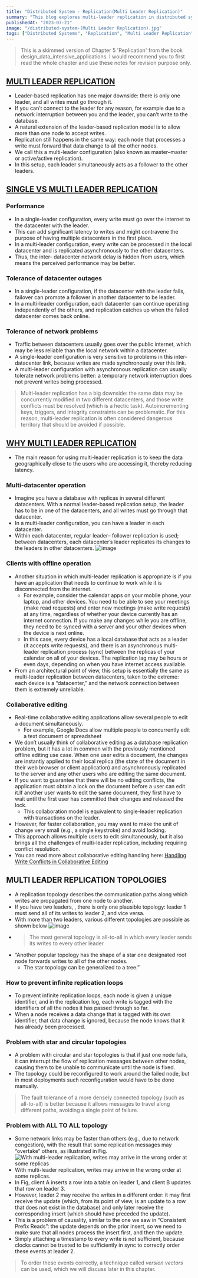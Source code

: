 ```yaml
---
title: "Distributed System - Replication(Multi Leader Replication)"
summary: "This blog explores multi-leader replication in distributed systems, highlighting its advantages and challenges. Approach with caution."
publishedAt: "2023-07-21"
image: "/distributed-system-(Multi Leader Replication).jpg"
tags: ["Distributed Systems", "Replication", "Multi Leader Replication"]
---
```


> This is a skimmed version of Chapter 5 'Replication' from the book design_data_intensive_applications. I would recommend you to first read the whole chapter and use these notes for revision purpose only.

## <u>MULTI LEADER REPLICATION</u>

- Leader-based replication has one major downside: there is only one leader, and all writes must go through it.
- If you can’t connect to the leader for any reason, for example due to a network interruption between you and the leader, you can’t write to the database.
- A natural extension of the leader-based replication model is to allow more than one node to accept writes.
- Replication still happens in the same way: each node that processes a write must forward that data change to all the other nodes.
- We call this a multi-leader configuration (also known as master–master or active/active replication).
- In this setup, each leader simultaneously acts as a follower to the other leaders.

## <u>SINGLE VS MULTI LEADER REPLICATION</u>

### Performance

- In a single-leader configuration, every write must go over the internet to the datacenter with the leader.
- This can add significant latency to writes and might contravene the purpose of having multiple datacenters in the first place.
- In a multi-leader configuration, every write can be processed in the local datacenter and is replicated asynchronously to the other datacenters.
- Thus, the inter- datacenter network delay is hidden from users, which means the perceived performance may be better.

### Tolerance of datacenter outages

- In a single-leader configuration, if the datacenter with the leader fails, failover can promote a follower in another datacenter to be leader.
- In a multi-leader configuration, each datacenter can continue operating independently of the others, and replication catches up when the failed datacenter comes back online.

### Tolerance of network problems

- Traffic between datacenters usually goes over the public internet, which may be less reliable than the local network within a datacenter.
- A single-leader configuration is very sensitive to problems in this inter-datacenter link, because writes are made synchronously over this link.
- A multi-leader configuration with asynchronous replication can usually tolerate network problems better: a temporary network interruption does not prevent writes being processed.

> Multi-leader replication has a big downside: the same data may be concurrently modified in two different datacenters, and those write conflicts must be resolved (which is a hectic task).
> Autoincrementing keys, triggers, and integrity constraints can be problematic. For this reason, multi-leader replication is often considered dangerous territory that should be avoided if possible.

## <u>WHY MULTI LEADER REPLICATION</u>

- The main reason for using multi-leader replication is to keep the data geographically close to the users who are accessing it, thereby reducing latency.

### Multi-datacenter operation

- Imagine you have a database with replicas in several different datacenters. With a normal leader-based replication setup, the leader has to be in one of the datacenters, and all writes must go through that datacenter.
- In a multi-leader configuration, you can have a leader in each datacenter.
- Within each datacenter, regular leader– follower replication is used; between datacenters, each datacenter’s leader replicates its changes to the leaders in other datacenters.
![image](https://github.com/Harry-kp/Cp/assets/55315065/0b729ea6-5cea-403e-a48f-e69eac9fd67a)

### Clients with offline operation

- Another situation in which multi-leader replication is appropriate is if you have an application that needs to continue to work while it is disconnected from the internet.
  - For example, consider the calendar apps on your mobile phone, your laptop, and other devices. You need to be able to see your meetings (make read requests) and enter new meetings (make write requests) at any time, regardless of whether your device currently has an internet connection. If you make any changes while you are offline, they need to be synced with a server and your other devices when the device is next online.
  - In this case, every device has a local database that acts as a leader (it accepts write requests), and there is an asynchronous multi-leader replication process (sync) between the replicas of your calendar on all of your devices. The replication lag may be hours or even days, depending on when you have internet access available.
- From an architectural point of view, this setup is essentially the same as multi-leader replication between datacenters, taken to the extreme: each device is a “datacenter,” and the network connection between them is extremely unreliable.

### Collaborative editing

- Real-time collaborative editing applications allow several people to edit a document simultaneously.
  - For example, Google Docs allow multiple people to concurrently edit a text document or spreadsheet
- We don’t usually think of collaborative editing as a database replication problem, but it has a lot in common with the previously mentioned offline editing use case. When one user edits a document, the changes are instantly applied to their local replica (the state of the document in their web browser or client application) and asynchronously replicated to the server and any other users who are editing the same document.
- If you want to guarantee that there will be no editing conflicts, the application must obtain a lock on the document before a user can edit it.If another user wants to edit the same document, they first have to wait until the first user has committed their changes and released the lock.
  - This collaboration model is equivalent to single-leader replication with transactions on the leader.
- However, for faster collaboration, you may want to make the unit of change very small (e.g., a single keystroke) and avoid locking.
- This approach allows multiple users to edit simultaneously, but it also brings all the challenges of multi-leader replication, including requiring conflict resolution.
- You can read more about collaborative editing handling here: [Handling Write Conflicts in Collaborative Editing](../handling-write-conflicts-in-multi-leader-replication)

## MULTI LEADER REPLICATION TOPOLOGIES

- A replication topology describes the communication paths along which writes are propagated from
one node to another.
- If you have two leaders, , there is only one plausible topology: leader 1 must send all of its writes to leader 2, and vice versa.
- With more than two leaders, various different topologies are possible as shown below
![image](https://github.com/Harry-kp/Assets/assets/55315065/400c8bf5-a33f-41f2-ab17-2297425ae7ae)
- > The most general topology is all-to-all in which every leader sends its writes to every other leader
- “Another popular topology has the shape of a star one designated root node forwards writes to all of the other nodes.
  - The star topology can be generalized to a tree.”

### How to prevent infinite replication loops

- To prevent infinite replication loops, each node is given a unique identifier, and in the replication log, each write is tagged with the identifiers of all the nodes it has passed through so far.
- When a node receives a data change that is tagged with its own identifier, that data change is
ignored, because the node knows that it has already been processed.

### Problem with star and circular topologies

- A problem with circular and star topologies is that if just one node fails, it can interrupt the
flow of replication messages between other nodes, causing them to be unable to communicate until the
node is fixed.
- The topology could be reconfigured to work around the failed node, but in most deployments such reconfiguration would have to be done manually.

> The fault tolerance of a more densely connected topology (such as all-to-all) is better because it allows messages to travel along different paths, avoiding a single point of failure.

### Problem with ALL TO ALL topology

- Some network links may be faster than others (e.g., due to network congestion), with the result that some replication
messages may “overtake” others, as illustrated in Fig.
![With multi-leader replication, writes may arrive in the wrong order at some replicas](<https://github.com/Harry-kp/Assets/assets/55315065/121dad4a-25c2-4383-a84e-21634d8dbcea>)
- With multi-leader replication, writes may arrive in the wrong order at some replicas.
- In Fig, client A inserts a row into a table on leader 1, and client B updates that row on leader 3.
- However, leader 2 may receive the writes in a different order: it may first receive the update (which, from its point of view, is an update to a row that does not exist in the database) and only later receive the corresponding insert (which should have preceded the update).
- This is a problem of causality, similar to the one we saw in “Consistent Prefix Reads”: the update depends on the prior insert, so we need to make sure that all nodes process the insert first, and then the update.
- Simply attaching a timestamp to every write is not sufficient, because clocks cannot be trusted to be sufficiently in sync to correctly order these events at leader 2.

> To order these events correctly, a technique called *version vectors* can be used, which we will discuss later in this chapter.
